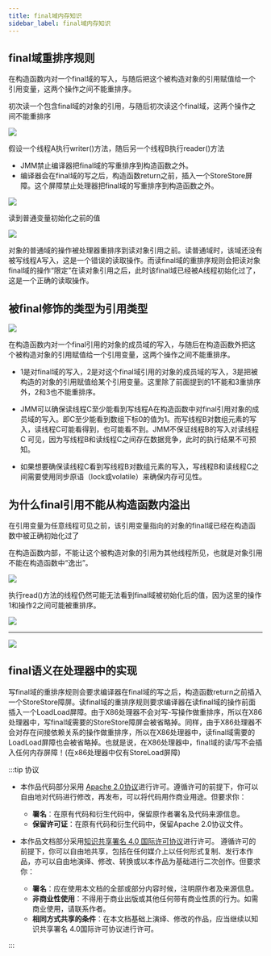 ```yaml
---
title: final域内存知识
sidebar_label: final域内存知识
---
```



## final域重排序规则

在构造函数内对一个final域的写入，与随后把这个被构造对象的引用赋值给一个引用变量，这两个操作之间不能重排序。

初次读一个包含final域的对象的引用，与随后初次读这个final域，这两个操作之间不能重排序

![](https://s2.loli.net/2023/07/15/Da4P5Cl7dFgKYen.png)

假设一个线程A执行writer()方法，随后另一个线程B执行reader()方法

* JMM禁止编译器把final域的写重排序到构造函数之外。
* 编译器会在final域的写之后，构造函数return之前，插入一个StoreStore屏障。这个屏障禁止处理器把final域的写重排序到构造函数之外。

![](https://s2.loli.net/2023/07/15/Sh4OgLmT1iNGFCf.png)

读到普通变量初始化之前的值

![](https://s2.loli.net/2023/07/15/k96DUOV1gT4Ftso.png)

对象的普通域的操作被处理器重排序到读对象引用之前。读普通域时，该域还没有被写线程A写入，这是一个错误的读取操作。而读final域的重排序规则会把读对象final域的操作“限定”在读对象引用之后，此时该final域已经被A线程初始化过了，这是一个正确的读取操作。

## 被final修饰的类型为引用类型

![](https://s2.loli.net/2023/07/15/TLzvsetCf178j59.png)

在构造函数内对一个final引用的对象的成员域的写入，与随后在构造函数外把这个被构造对象的引用赋值给一个引用变量，这两个操作之间不能重排序。

* 1是对final域的写入，2是对这个final域引用的对象的成员域的写入，3是把被构造的对象的引用赋值给某个引用变量。这里除了前面提到的1不能和3重排序外，2和3也不能重排序。

* JMM可以确保读线程C至少能看到写线程A在构造函数中对final引用对象的成员域的写入。即C至少能看到数组下标0的值为1。而写线程B对数组元素的写入，读线程C可能看得到，也可能看不到。JMM不保证线程B的写入对读线程C
  可见，因为写线程B和读线程C之间存在数据竞争，此时的执行结果不可预知。

* 如果想要确保读线程C看到写线程B对数组元素的写入，写线程B和读线程C之间需要使用同步原语（lock或volatile）来确保内存可见性。

## 为什么final引用不能从构造函数内溢出

在引用变量为任意线程可见之前，该引用变量指向的对象的final域已经在构造函数中被正确初始化过了

在构造函数内部，不能让这个被构造对象的引用为其他线程所见，也就是对象引用不能在构造函数中“逸出”。

![](https://s2.loli.net/2023/07/15/iKW2PU6vFrCqVT9.png)

执行read()方法的线程仍然可能无法看到final域被初始化后的值，因为这里的操作1和操作2之间可能被重排序。

![](https://s2.loli.net/2023/07/15/w8cFmhtjfQYyk49.png)

***

![](https://s2.loli.net/2023/07/15/H7jnLcbMDz2WUhi.png)

## final语义在处理器中的实现

写final域的重排序规则会要求编译器在final域的写之后，构造函数return之前插入一个StoreStore障屏。读final域的重排序规则要求编译器在读final域的操作前面插入一个LoadLoad屏障。由于X86处理器不会对写-写操作做重排序，所以在X86处理器中，写final域需要的StoreStore障屏会被省略掉。同样，由于X86处理器不会对存在间接依赖关系的操作做重排序，所以在X86处理器中，读final域需要的LoadLoad屏障也会被省略掉。也就是说，在X86处理器中，final域的读/写不会插入任何内存屏障！(在x86处理器中仅有StoreLoad屏障)

:::tip 协议

- 本作品代码部分采用 [Apache 2.0协议](https://www.apache.org/licenses/LICENSE-2.0)进行许可。遵循许可的前提下，你可以自由地对代码进行修改，再发布，可以将代码用作商业用途。但要求你：
  - **署名**：在原有代码和衍生代码中，保留原作者署名及代码来源信息。
  - **保留许可证**：在原有代码和衍生代码中，保留Apache 2.0协议文件。

- 本作品文档部分采用[知识共享署名 4.0 国际许可协议](http://creativecommons.org/licenses/by/4.0/)进行许可。 遵循许可的前提下，你可以自由地共享，包括在任何媒介上以任何形式复制、发行本作品，亦可以自由地演绎、修改、转换或以本作品为基础进行二次创作。但要求你：
  - **署名**：应在使用本文档的全部或部分内容时候，注明原作者及来源信息。
  - **非商业性使用**：不得用于商业出版或其他任何带有商业性质的行为。如需商业使用，请联系作者。
  - **相同方式共享的条件**：在本文档基础上演绎、修改的作品，应当继续以知识共享署名 4.0国际许可协议进行许可。

:::
